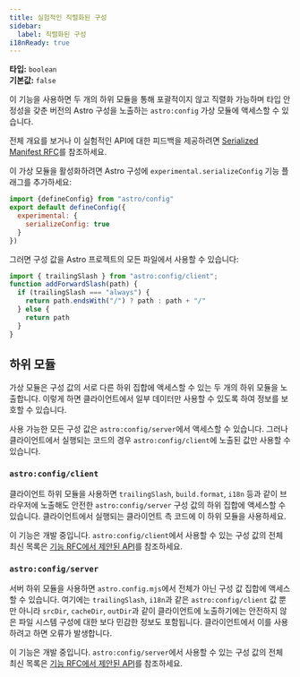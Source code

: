 ```yaml
---
title: 실험적인 직렬화된 구성
sidebar:
  label: 직렬화된 구성
i18nReady: true
---
```



<p>

  **타입:** `boolean`<br />
  **기본값:** `false`<br />

  <Since v="5.2.0" />
</p>

이 기능을 사용하면 두 개의 하위 모듈을 통해 포괄적이지 않고 직렬화 가능하며 타입 안정성을 갖춘 버전의 Astro 구성을 노출하는 `astro:config` 가상 모듈에 액세스할 수 있습니다.

전체 개요를 보거나 이 실험적인 API에 대한 피드백을 제공하려면 [Serialized Manifest RFC](https://github.com/withastro/roadmap/blob/feat/serialised-config/proposals/0051-serialized-manifest.md)를 참조하세요.

이 가상 모듈을 활성화하려면 Astro 구성에 `experimental.serializeConfig` 기능 플래그를 추가하세요:

```js title="astro.config.mjs" ins={3-5}
import {defineConfig} from "astro/config"
export default defineConfig({
  experimental: {
    serializeConfig: true
  }
})
```

그러면 구성 값을 Astro 프로젝트의 모든 파일에서 사용할 수 있습니다:
```js title="src/utils.js" ins={1}
import { trailingSlash } from "astro:config/client";
function addForwardSlash(path) {
  if (trailingSlash === "always") {
    return path.endsWith("/") ? path : path + "/"
  } else {
    return path
  }
}
```
## 하위 모듈

가상 모듈은 구성 값의 서로 다른 하위 집합에 액세스할 수 있는 두 개의 하위 모듈을 노출합니다. 이렇게 하면 클라이언트에서 일부 데이터만 사용할 수 있도록 하여 정보를 보호할 수 있습니다.

사용 가능한 모든 구성 값은 `astro:config/server`에서 액세스할 수 있습니다. 그러나 클라이언트에서 실행되는 코드의 경우 `astro:config/client`에 노출된 값만 사용할 수 있습니다.

### `astro:config/client`

클라이언트 하위 모듈을 사용하면 `trailingSlash`, `build.format`, `i18n` 등과 같이 브라우저에 노출해도 안전한 `astro:config/server` 구성 값의 하위 집합에 액세스할 수 있습니다. 클라이언트에서 실행되는 클라이언트 측 코드에 이 하위 모듈을 사용하세요.

이 기능은 개발 중입니다. `astro:config/client`에서 사용할 수 있는 구성 값의 전체 최신 목록은 [기능 RFC에서 제안된 API](https://github.com/withastro/roadmap/blob/feat/serialised-config/proposals/0051-serialized-manifest.md#astroconfigclient)를 참조하세요.

### `astro:config/server`

서버 하위 모듈을 사용하면 `astro.config.mjs`에서 전체가 아닌 구성 값 집합에 액세스할 수 있습니다. 여기에는 `trailingSlash`, `i18n`과 같은 `astro:config/client` 값 뿐만 아니라 `srcDir`, `cacheDir`, `outDir`과 같이 클라이언트에 노출하기에는 안전하지 않은 파일 시스템 구성에 대한 보다 민감한 정보도 포함됩니다. 클라이언트에서 이를 사용하려고 하면 오류가 발생합니다.

이 기능은 개발 중입니다. `astro:config/server`에서 사용할 수 있는 구성 값의 전체 최신 목록은 [기능 RFC에서 제안된 API](https://github.com/withastro/roadmap/blob/feat/serialised-config/proposals/0051-serialized-manifest.md#astroconfigserver)를 참조하세요.
